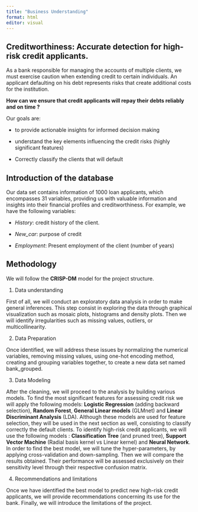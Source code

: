 ```yaml
---
title: "Business Understanding"
format: html
editor: visual
---
```


## Creditworthiness: Accurate detection for high-risk credit applicants.

As a bank responsible for managing the accounts of multiple clients, we must exercise caution when extending credit to certain individuals. An applicant defaulting on his debt represents risks that create additional costs for the institution.

**How can we ensure that credit applicants will repay their debts reliably and on time ?**

Our goals are:

-   to provide actionable insights for informed decision making

<!-- -->

-   understand the key elements influencing the credit risks (highly significant features)

-   Correctly classify the clients that will default

## Introduction of the database

Our data set contains information of 1000 loan applicants, which encompasses 31 variables, providing us with valuable information and insights into their financial profiles and creditworthiness. For example, we have the following variables:

-   *History*: credit history of the client.

-   *New_car*: purpose of credit

-   *Employment*: Present employment of the client (number of years)

## Methodology

We will follow the **CRISP-DM** model for the project structure.

1.  Data understanding

First of all, we will conduct an exploratory data analysis in order to make general inferences. This step consist in exploring the data through graphical visualization such as mosaic plots, histograms and density plots. Then we will identify irregularities such as missing values, outliers, or multicollinearity.

2.  Data Preparation

Once identified, we will address these issues by normalizing the numerical variables, removing missing values, using one-hot encoding method, creating and grouping variables together, to create a new data set named bank_grouped.

3.  Data Modeling

After the cleaning, we will proceed to the analysis by building various models. To find the most significant features for assessing credit risk we will apply the following models: **Logistic Regression** (adding backward selection), **Random Forest**, **General Linear models** (GLMnet) and **Linear Discriminant Analysis** (LDA). Although these models are used for feature selection, they will be used in the next section as well, consisting to classify correctly the default clients. To identify high-risk credit applicants, we will use the following models : **Classification Tree** (and pruned tree), **Support Vector Machine** (Radial basis kernel vs Linear kernel) and **Neural Network**. In order to find the best model, we will tune the hyper-parameters, by applying cross-validation and down-sampling. Then we will compare the results obtained. Their performance will be assessed exclusively on their sensitivity level through their respective confusion matrix.

4.  Recommendations and limitations

Once we have identified the best model to predict new high-risk credit applicants, we will provide recommendations concerning its use for the bank. Finally, we will introduce the limitations of the project.
